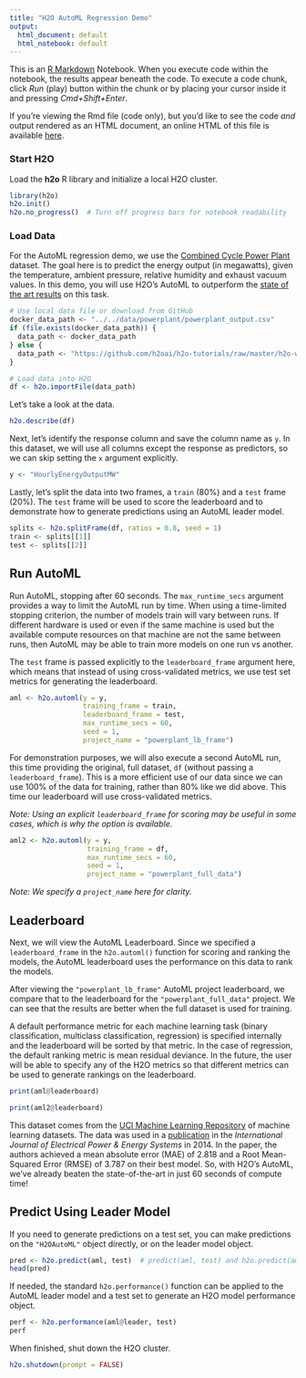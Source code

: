 ```yaml
---
title: "H2O AutoML Regression Demo"
output:
  html_document: default
  html_notebook: default
---
```


This is an [R Markdown](http://rmarkdown.rstudio.com) Notebook. When you execute code within the notebook, the results appear beneath the code. To execute a code chunk, click *Run* (play) button within the chunk or by placing your cursor inside it and pressing *Cmd+Shift+Enter*. 

If you're viewing the Rmd file (code only), but you'd like to see the code *and* output rendered as an HTML document, an online HTML of this file is available [here](http://htmlpreview.github.io/?https://github.com/h2oai/h2o-tutorials/blob/master/h2o-world-2017/automl/R/automl_regression_powerplant_output.html).

### Start H2O

Load the **h2o** R library and initialize a local H2O cluster.

```r
library(h2o)
h2o.init()
h2o.no_progress()  # Turn off progress bars for notebook readability
```

### Load Data

For the AutoML regression demo, we use the [Combined Cycle Power Plant](http://archive.ics.uci.edu/ml/datasets/Combined+Cycle+Power+Plant) dataset.  The goal here is to predict the energy output (in megawatts), given the temperature, ambient pressure, relative humidity and exhaust vacuum values.  In this demo, you will use H2O's AutoML to outperform the [state of the art results](https://www.sciencedirect.com/science/article/pii/S0142061514000908) on this task.

```r
# Use local data file or download from GitHub
docker_data_path <- "../../data/powerplant/powerplant_output.csv"
if (file.exists(docker_data_path)) {
  data_path <- docker_data_path
} else {
  data_path <- "https://github.com/h2oai/h2o-tutorials/raw/master/h2o-world-2017/automl/data/powerplant_output.csv"
}

# Load data into H2O
df <- h2o.importFile(data_path)
```


Let's take a look at the data.
```r
h2o.describe(df)
```

Next, let's identify the response column and save the column name as `y`.  In this dataset, we will use all columns except the response as predictors, so we can skip setting the `x` argument explicitly.
```r
y <- "HourlyEnergyOutputMW"
```

Lastly, let's split the data into two frames, a `train` (80%) and a `test` frame (20%).  The `test` frame will be used to score the leaderboard and to demonstrate how to generate predictions using an AutoML leader model.
```r
splits <- h2o.splitFrame(df, ratios = 0.8, seed = 1)
train <- splits[[1]]
test <- splits[[2]]
```


## Run AutoML 

Run AutoML, stopping after 60 seconds.  The `max_runtime_secs` argument provides a way to limit the AutoML run by time.  When using a time-limited stopping criterion, the number of models train will vary between runs.  If different hardware is used or even if the same machine is used but the available compute resources on that machine are not the same between runs, then AutoML may be able to train more models on one run vs another. 

The `test` frame is passed explicitly to the `leaderboard_frame` argument here, which means that instead of using cross-validated metrics, we use test set metrics for generating the leaderboard.
```r
aml <- h2o.automl(y = y,
                  training_frame = train,
                  leaderboard_frame = test,
                  max_runtime_secs = 60,
                  seed = 1,
                  project_name = "powerplant_lb_frame")
```


For demonstration purposes, we will also execute a second AutoML run, this time providing the original, full dataset, `df` (without passing a `leaderboard_frame`).  This is a more efficient use of our data since we can use 100% of the data for training, rather than 80% like we did above.  This time our leaderboard will use cross-validated metrics.

*Note: Using an explicit `leaderboard_frame` for scoring may be useful in some cases, which is why the option is available.*  

```r
aml2 <- h2o.automl(y = y,
                   training_frame = df,
                   max_runtime_secs = 60,
                   seed = 1,
                   project_name = "powerplant_full_data")
```

*Note: We specify a `project_name` here for clarity.*

## Leaderboard

Next, we will view the AutoML Leaderboard.  Since we specified a `leaderboard_frame` in the `h2o.automl()` function for scoring and ranking the models, the AutoML leaderboard uses the performance on this data to rank the models.  

After viewing the `"powerplant_lb_frame"` AutoML project leaderboard, we compare that to the leaderboard for the `"powerplant_full_data"` project.  We can see that the results are better when the full dataset is used for training.  

A default performance metric for each machine learning task (binary classification, multiclass classification, regression) is specified internally and the leaderboard will be sorted by that metric.  In the case of regression, the default ranking metric is mean residual deviance.  In the future, the user will be able to specify any of the H2O metrics so that different metrics can be used to generate rankings on the leaderboard.
```r
print(aml@leaderboard)
```

```r
print(aml2@leaderboard)
```

This dataset comes from the [UCI Machine Learning Repository](http://archive.ics.uci.edu/ml/datasets/Combined+Cycle+Power+Plant) of machine learning datasets.  The data was used in a [publication](https://www.sciencedirect.com/science/article/pii/S0142061514000908) in the *International Journal of Electrical Power & Energy Systems* in 2014.  In the paper, the authors achieved a mean absolute error (MAE) of 2.818 and a Root Mean-Squared Error (RMSE) of 3.787 on their best model.  So, with H2O's AutoML, we've already beaten the state-of-the-art in just 60 seconds of compute time!

## Predict Using Leader Model

If you need to generate predictions on a test set, you can make predictions on the `"H2OAutoML"` object directly, or on the leader model object.
```r
pred <- h2o.predict(aml, test)  # predict(aml, test) and h2o.predict(aml@leader, test) also work
head(pred)
```


If needed, the standard `h2o.performance()` function can be applied to the AutoML leader model and a test set to generate an H2O model performance object.
```r
perf <- h2o.performance(aml@leader, test)
perf
```
When finished, shut down the H2O cluster.
```r
h2o.shutdown(prompt = FALSE)
```
